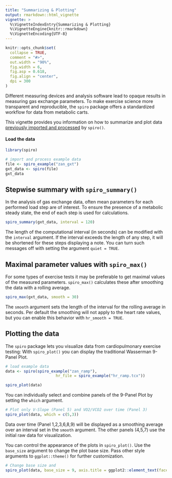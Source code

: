 ```yaml
---
title: "Summarizing & Plotting"
output: rmarkdown::html_vignette
vignette: >
  %\VignetteIndexEntry{Summarizing & Plotting}
  %\VignetteEngine{knitr::rmarkdown}
  %\VignetteEncoding{UTF-8}
---
```


```r
knitr::opts_chunk$set(
  collapse = TRUE,
  comment = "#>",
  out.width = "90%",
  fig.width = 6,
  fig.asp = 0.618,
  fig.align = "center",
  dpi = 300
)
```

Different measuring devices and analysis software lead to opaque results in measuring gas exchange parameters. To make exercise science more transparent and reproducible, the `spiro` package offers a standardized workflow for data from metabolic carts.

This vignette provides you information on how to summarize and plot data [previously imported and processed](https://smnnlt.github.io/spiro/articles/import_processing.html) by `spiro()`.

#### Load the data

```r
library(spiro)

# import and process example data
file <- spiro_example("zan_gxt")
gxt_data <- spiro(file)
gxt_data

```

## Stepwise summary with `spiro_summary()`

In the analysis of gas exchange data, often mean parameters for each performed load step are of interest. To ensure the presence of a metabolic steady state, the end of each step is used for calculations.

```r
spiro_summary(gxt_data, interval = 120)
```

The length of the computational interval (in seconds) can be modified with the `interval` argument. If the interval exceeds the length of any step, it will be shortened for these steps displaying a note. You can turn such messages off with setting the argument `quiet = TRUE`.

## Maximal parameter values with `spiro_max()`

For some types of exercise tests it may be preferable to get maximal values of the measured parameters. `spiro_max()` calculates these after smoothing the data with a rolling average.

```r
spiro_max(gxt_data, smooth = 30)
```
The `smooth` argument sets the length of the interval for the rolling average in seconds. Per default the smoothing will not apply to the heart rate values, but you can enable this behavior with `hr_smooth = TRUE`.

## Plotting the data

The `spiro` package lets you visualize data from cardiopulmonary exercise testing: With `spiro_plot()` you can display the traditional Wasserman 9-Panel Plot.

```r
# load example data
data <- spiro(spiro_example("zan_ramp"), 
                      hr_file = spiro_example("hr_ramp.tcx"))

spiro_plot(data)
```

You can individually select and combine panels of the 9-Panel Plot by setting the `which` argument.

```r
# Plot only V-Slope (Panel 5) and VO2/VCO2 over time (Panel 3)
spiro_plot(data, which = c(5,3))
```

Data over time (Panel 1,2,3,6,8,9) will be displayed as a smoothing average over an interval set in the `smooth` argument. The other panels (4,5,7) use the initial raw data for visualization. 

You can control the appearance of the plots in `spiro_plot()`. Use the `base_size` argument to change the plot base size. Pass other style arguments to `ggplot::theme()` for further customization.

```r
# Change base size and 
spiro_plot(data, base_size = 9, axis.title = ggplot2::element_text(face = "italic", colour = "blue"))
```
